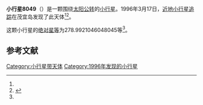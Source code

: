 {{Infobox planet
| bgcolour = #FFFFC0
| name = 8049
| symbol = 
| image = 
| caption = 
| discovery = yes
| discovery_ref = 
| discoverer = [[近地小行星追踪|近地小行星追踪]]
| discovery_site = [[茂宜岛|茂宜岛]] 
| discovered = 1996年3月17日
| designations = yes
| mp_name = 
| named_after = 
| alt_names = 1996 FL2/ 1978 QY / 1979 VK2 / 1989 WW1 / 1991 EV5 / 1994 WC12
| mp_category = [[主带小行星|主带小行星]]
| orbit_ref = <ref name="a">[http://ssd.jpl.nasa.gov/sbdb.cgi?sstr=8049 8049] {{Wayback|url=http://ssd.jpl.nasa.gov/sbdb.cgi?sstr=8049 |date=20210717063509 }}，小行星數據庫瀏覽器（JPL Small-Body Database Browser）－[[美国国家航空航天局|美国国家航空航天局]]喷气推进实验室</ref>
| epoch = 2456400.5 (2013年4月18日更新)
| aphelion = {{convert|3.005999065311939|AU|km|3|abbr=on|lk=out}}
| perihelion = {{convert|2.78840671139942|AU|km|3|abbr=on}}
| semimajor = {{convert|2.897202888355679|AU|km|3|abbr=on}}
| eccentricity = 0.037552143
| period = 1801.220127 [[日|日]]<br />4.93[[儒略年|儒略年]]
| avg_speed = 
| inclination = 1.146928575511719
| asc_node = 340.2495537741045
| mean_anomaly = 
| arg_peri = 278.9921046048045
| satellites = 
| physical_characteristics = yes
| dimensions = 
| mass = 
| density = 
| surface_grav = 
| escape_velocity = 
| sidereal_day = 
| axial_tilt = 
| pole_ecliptic_lat = 
| pole_ecliptic_lon = 
| albedo = 
| temperatures= 
| temp_name1 = 
| mean_temp_1 = 
| max_temp_1 = 
| temp_name2 = 
| max_temp_2 = 
| spectral_type = 
| abs_magnitude = 278.9921046048045
}}

'''小行星8049'''（{{lang-en|8049}}）是一颗围绕[[太阳|太阳]][[公转|公转]]的[[小行星|小行星]]。1996年3月17日，[[近地小行星追踪|近地小行星追踪]]在茂宜岛发现了此天体<ref name="a" /><ref>{{cite news|title=小行星列表|url=http://cfa-www.harvard.edu/iau/lists/NumberedMPs.txt|accessdate=2013-07-08|newspaper=哈佛大学|archive-date=2008-05-17|archive-url=https://web.archive.org/web/20080517010638/http://cfa-www.harvard.edu/iau/lists/NumberedMPs.txt|dead-url=no}}</ref>。

这颗小行星的[[绝对星等|绝对星等]]为278.9921046048045等<ref name="a" />。

==参考文献==
{{reflist}}
{{Minor Planet Number|[[小行星8048|小行星8048]]|[[小行星8050|小行星8050]]}}

{{小天体}}

[[Category:小行星带天体|Category:小行星带天体]]
[[Category:1996年发现的小行星|Category:1996年发现的小行星]]

{{asteroid-stub}}